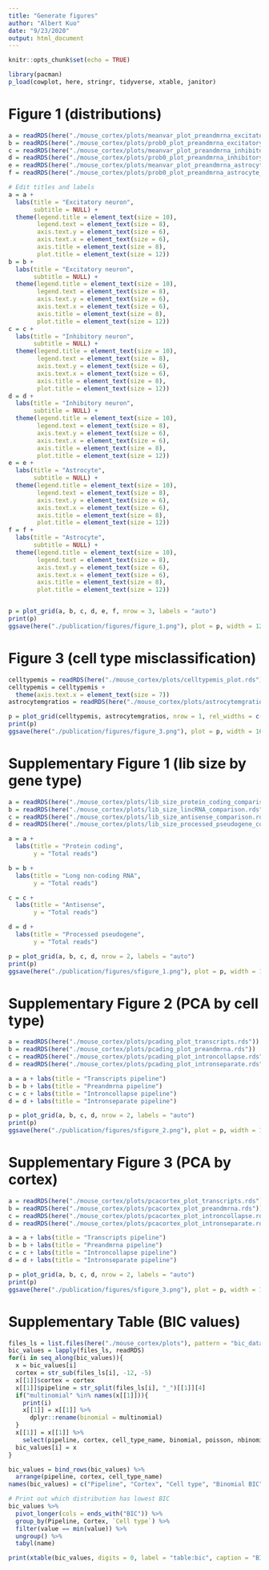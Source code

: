 ```yaml
---
title: "Generate figures"
author: "Albert Kuo"
date: "9/23/2020"
output: html_document
---
```


```r
knitr::opts_chunk$set(echo = TRUE)
```

```r
library(pacman)
p_load(cowplot, here, stringr, tidyverse, xtable, janitor)
```


# Figure 1 (distributions)

```r
a = readRDS(here("./mouse_cortex/plots/meanvar_plot_preandmrna_excitatory_neuron_cortex_1.rds"))
b = readRDS(here("./mouse_cortex/plots/prob0_plot_preandmrna_excitatory_neuron_cortex_1.rds"))
c = readRDS(here("./mouse_cortex/plots/meanvar_plot_preandmrna_inhibitory_neuron_cortex_1.rds"))
d = readRDS(here("./mouse_cortex/plots/prob0_plot_preandmrna_inhibitory_neuron_cortex_1.rds"))
e = readRDS(here("./mouse_cortex/plots/meanvar_plot_preandmrna_astrocyte_cortex_1.rds"))
f = readRDS(here("./mouse_cortex/plots/prob0_plot_preandmrna_astrocyte_cortex_1.rds"))

# Edit titles and labels
a = a +
  labs(title = "Excitatory neuron",
       subtitle = NULL) +
  theme(legend.title = element_text(size = 10),
        legend.text = element_text(size = 8),
        axis.text.y = element_text(size = 6),
        axis.text.x = element_text(size = 6),
        axis.title = element_text(size = 8),
        plot.title = element_text(size = 12))
b = b + 
  labs(title = "Excitatory neuron",
       subtitle = NULL) +
  theme(legend.title = element_text(size = 10),
        legend.text = element_text(size = 8),
        axis.text.y = element_text(size = 6),
        axis.text.x = element_text(size = 6),
        axis.title = element_text(size = 8),
        plot.title = element_text(size = 12))
c = c +
  labs(title = "Inhibitory neuron",
       subtitle = NULL) +
  theme(legend.title = element_text(size = 10),
        legend.text = element_text(size = 8),
        axis.text.y = element_text(size = 6),
        axis.text.x = element_text(size = 6),
        axis.title = element_text(size = 8),
        plot.title = element_text(size = 12))
d = d + 
  labs(title = "Inhibitory neuron",
       subtitle = NULL) +
  theme(legend.title = element_text(size = 10),
        legend.text = element_text(size = 8),
        axis.text.y = element_text(size = 6),
        axis.text.x = element_text(size = 6),
        axis.title = element_text(size = 8),
        plot.title = element_text(size = 12))
e = e +
  labs(title = "Astrocyte",
       subtitle = NULL) +
  theme(legend.title = element_text(size = 10),
        legend.text = element_text(size = 8),
        axis.text.y = element_text(size = 6),
        axis.text.x = element_text(size = 6),
        axis.title = element_text(size = 8),
        plot.title = element_text(size = 12))
f = f + 
  labs(title = "Astrocyte",
       subtitle = NULL) +
  theme(legend.title = element_text(size = 10),
        legend.text = element_text(size = 8),
        axis.text.y = element_text(size = 6),
        axis.text.x = element_text(size = 6),
        axis.title = element_text(size = 8),
        plot.title = element_text(size = 12))


p = plot_grid(a, b, c, d, e, f, nrow = 3, labels = "auto")
print(p)
ggsave(here("./publication/figures/figure_1.png"), plot = p, width = 12, height = 6)
```

# Figure 3 (cell type misclassification)

```r
celltypemis = readRDS(here("./mouse_cortex/plots/celltypemis_plot.rds"))
celltypemis = celltypemis +
  theme(axis.text.x = element_text(size = 7))
astrocytemgratios = readRDS(here("./mouse_cortex/plots/astrocytemgratios_plot.rds"))

p = plot_grid(celltypemis, astrocytemgratios, nrow = 1, rel_widths = c(0.7, 0.3), labels = "auto")
print(p)
ggsave(here("./publication/figures/figure_3.png"), plot = p, width = 16, height = 8)
```

# Supplementary Figure 1 (lib size by gene type)

```r
a = readRDS(here("./mouse_cortex/plots/lib_size_protein_coding_comparison.rds")) 
b = readRDS(here("./mouse_cortex/plots/lib_size_lincRNA_comparison.rds"))
c = readRDS(here("./mouse_cortex/plots/lib_size_antisense_comparison.rds"))
d = readRDS(here("./mouse_cortex/plots/lib_size_processed_pseudogene_comparison.rds"))

a = a +
  labs(title = "Protein coding",
       y = "Total reads")

b = b +
  labs(title = "Long non-coding RNA",
       y = "Total reads")

c = c +
  labs(title = "Antisense",
       y = "Total reads")

d = d +
  labs(title = "Processed pseudogene",
       y = "Total reads")

p = plot_grid(a, b, c, d, nrow = 2, labels = "auto")
print(p)
ggsave(here("./publication/figures/sfigure_1.png"), plot = p, width = 16, height = 12)
```


# Supplementary Figure 2 (PCA by cell type)

```r
a = readRDS(here("./mouse_cortex/plots/pcading_plot_transcripts.rds"))
b = readRDS(here("./mouse_cortex/plots/pcading_plot_preandmrna.rds"))
c = readRDS(here("./mouse_cortex/plots/pcading_plot_introncollapse.rds"))
d = readRDS(here("./mouse_cortex/plots/pcading_plot_intronseparate.rds"))

a = a + labs(title = "Transcripts pipeline")
b = b + labs(title = "Preandmrna pipeline")
c = c + labs(title = "Introncollapse pipeline")
d = d + labs(title = "Intronseparate pipeline")

p = plot_grid(a, b, c, d, nrow = 2, labels = "auto")
print(p)
ggsave(here("./publication/figures/sfigure_2.png"), plot = p, width = 12, height = 8)
```


# Supplementary Figure 3 (PCA by cortex)

```r
a = readRDS(here("./mouse_cortex/plots/pcacortex_plot_transcripts.rds"))
b = readRDS(here("./mouse_cortex/plots/pcacortex_plot_preandmrna.rds"))
c = readRDS(here("./mouse_cortex/plots/pcacortex_plot_introncollapse.rds"))
d = readRDS(here("./mouse_cortex/plots/pcacortex_plot_intronseparate.rds"))

a = a + labs(title = "Transcripts pipeline")
b = b + labs(title = "Preandmrna pipeline")
c = c + labs(title = "Introncollapse pipeline")
d = d + labs(title = "Intronseparate pipeline")

p = plot_grid(a, b, c, d, nrow = 2, labels = "auto")
print(p)
ggsave(here("./publication/figures/sfigure_3.png"), plot = p, width = 12, height = 8)
```

# Supplementary Table (BIC values)

```r
files_ls = list.files(here("./mouse_cortex/plots"), pattern = "bic_data.*.rds", full.names = T)
bic_values = lapply(files_ls, readRDS)
for(i in seq_along(bic_values)){
  x = bic_values[i]
  cortex = str_sub(files_ls[i], -12, -5)
  x[[1]]$cortex = cortex
  x[[1]]$pipeline = str_split(files_ls[i], "_")[[1]][4]
  if("multinomial" %in% names(x[[1]])){
    print(i)
    x[[1]] = x[[1]] %>%
      dplyr::rename(binomial = multinomial)
  }
  x[[1]] = x[[1]] %>%
    select(pipeline, cortex, cell_type_name, binomial, poisson, nbinomial, nbinomial_2)
  bic_values[i] = x
}

bic_values = bind_rows(bic_values) %>%
  arrange(pipeline, cortex, cell_type_name)
names(bic_values) = c("Pipeline", "Cortex", "Cell type", "Binomial BIC", "Poisson BIC", "Negative binomial BIC", "Negative binomial 2 BIC")

# Print out which distribution has lowest BIC
bic_values %>% 
  pivot_longer(cols = ends_with("BIC")) %>%
  group_by(Pipeline, Cortex, `Cell type`) %>%
  filter(value == min(value)) %>%
  ungroup() %>%
  tabyl(name)

print(xtable(bic_values, digits = 0, label = "table:bic", caption = "BIC log-likelihoods for every pipeline, cell type, and cortex combination. Negative binomial refers to a negative binomial distribution with one overdispersion parameter for all genes. Negative binomial 2 refers to a negative binomial distribution with gene-specific overdispersion parameters."), include.rownames = F)
```

